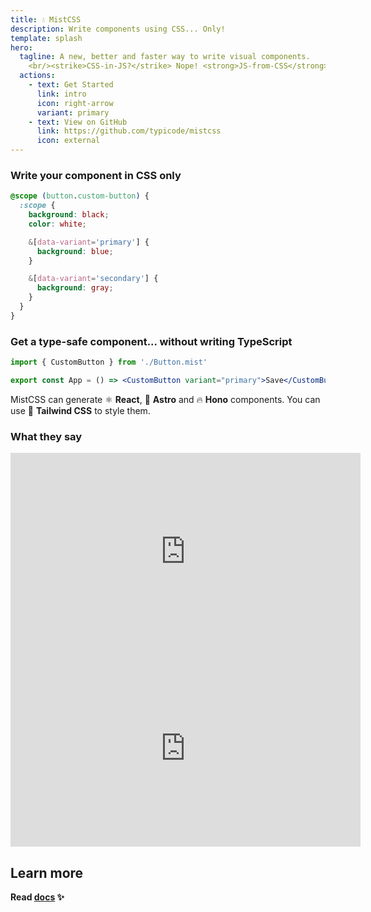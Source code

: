```yaml
---
title: 💧 MistCSS
description: Write components using CSS... Only!
template: splash
hero:
  tagline: A new, better and faster way to write visual components.
    <br/><strike>CSS-in-JS?</strike> Nope! <strong>JS-from-CSS</strong> 💖
  actions:
    - text: Get Started
      link: intro
      icon: right-arrow
      variant: primary
    - text: View on GitHub
      link: https://github.com/typicode/mistcss
      icon: external
---
```


<div style="max-width: 50rem; margin: auto">

### Write your component in CSS only

```css title="Button.mist.css"
@scope (button.custom-button) {
  :scope {
    background: black;
    color: white;

    &[data-variant='primary'] {
      background: blue;
    }

    &[data-variant='secondary'] {
      background: gray;
    }
  }
}
```

### Get a type-safe component... without writing TypeScript

```jsx title="App.tsx"
import { CustomButton } from './Button.mist'

export const App = () => <CustomButton variant="primary">Save</CustomButton>
```

MistCSS can generate ⚛️ __React__, 🚀 __Astro__ and 🔥 __Hono__ components. You can use 🍃 __Tailwind CSS__ to style them.

### What they say

<iframe
  width="560"
  height="315"
  src="https://www.youtube.com/embed/9jrNwmj73F4?si=UsM9k8XXSl_1rc_c"
  title="YouTube video player"
  frameborder="0"
  allow="accelerometer; autoplay; clipboard-write; encrypted-media; gyroscope; picture-in-picture; web-share"
  referrerpolicy="strict-origin-when-cross-origin"
  allowfullscreen
></iframe>

<iframe
  width="560"
  height="315"
  src="https://www.youtube.com/embed/zSlORhjh5DQ?si=aXBk_CV2tgspMaBT"
  title="YouTube video player"
  frameborder="0"
  allow="accelerometer; autoplay; clipboard-write; encrypted-media; gyroscope; picture-in-picture; web-share"
  referrerpolicy="strict-origin-when-cross-origin"
  allowfullscreen
></iframe>

## Learn more

__Read [docs](/intro) ✨__

</div>
